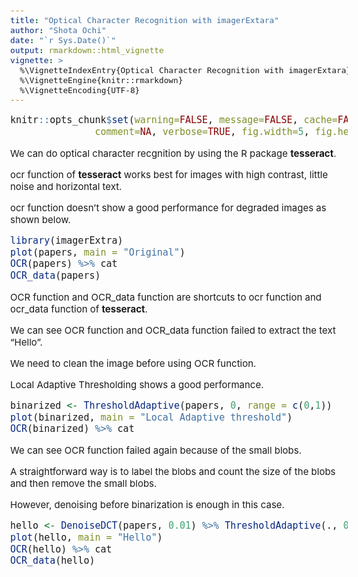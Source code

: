 ```yaml
---
title: "Optical Character Recognition with imagerExtara"
author: "Shota Ochi"
date: "`r Sys.Date()`"
output: rmarkdown::html_vignette
vignette: >
  %\VignetteIndexEntry{Optical Character Recognition with imagerExtara}
  %\VignetteEngine{knitr::rmarkdown}
  %\VignetteEncoding{UTF-8}
---
```


<style type="text/css">

body, td {
   font-size: 15px;
}
code.r{
  font-size: 15px;
}
pre {
  font-size: 15px
}
</style>

```r
knitr::opts_chunk$set(warning=FALSE, message=FALSE, cache=FALSE, 
               comment=NA, verbose=TRUE, fig.width=5, fig.height=5, dev='jpeg',dev.args=list(quality=50))			   
```

We can do optical character recgnition by using the R package **tesseract**.

ocr function of **tesseract** works best for images with high contrast, little noise and horizontal text.

ocr function doesn't show a good performance for degraded images as shown below.  

```r
library(imagerExtra)
plot(papers, main = "Original")
OCR(papers) %>% cat
OCR_data(papers)
```

OCR function and OCR_data function are shortcuts to ocr function and ocr_data function of **tesseract**.

We can see OCR function and OCR_data function failed to extract the text "Hello".

We need to clean the image before using OCR function.

Local Adaptive Thresholding shows a good performance.

```r
binarized <- ThresholdAdaptive(papers, 0, range = c(0,1))
plot(binarized, main = "Local Adaptive threshold")
OCR(binarized) %>% cat
```

We can see OCR function failed again because of the small blobs.

A straightforward way is to label the blobs and count the size of the blobs and then remove the small blobs.

However, denoising before binarization is enough in this case.

```r
hello <- DenoiseDCT(papers, 0.01) %>% ThresholdAdaptive(., 0.1, range = c(0,1))
plot(hello, main = "Hello")
OCR(hello) %>% cat
OCR_data(hello)
```
